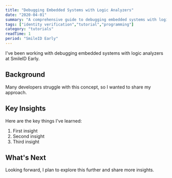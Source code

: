 ```yaml
---
title: "Debugging Embedded Systems with Logic Analyzers"
date: "2020-04-01"
summary: "A comprehensive guide to debugging embedded systems with logic analyzers. Learn the fundamentals and best practices."
tags: ["identity verification","tutorial","programming"]
category: "tutorials"
readTime: 1
period: "SmileID Early"
---
```


I've been working with debugging embedded systems with logic analyzers at SmileID Early.

## Background

Many developers struggle with this concept, so I wanted to share my approach.

## Key Insights

Here are the key things I've learned:

1. First insight
2. Second insight
3. Third insight

## What's Next

Looking forward, I plan to explore this further and share more insights.


